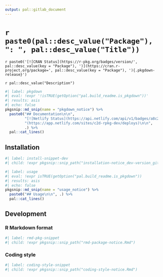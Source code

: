 ```yaml
---
output: pal::gitlab_document
---
```


# `r paste0(pal::desc_value("Package"), ": ", pal::desc_value("Title"))`

`r paste0('[![CRAN Status](https://r-pkg.org/badges/version/', pal::desc_value(key = "Package"), ')](https://cran.r-project.org/package=', pal::desc_value(key = "Package"), '){.pkgdown-release}')`

`r pal::desc_value("Description")`

```r
#| label: pkgdown
#| eval: !expr '!isTRUE(getOption("pal.build_readme.is_pkgdown"))'
#| results: asis
#| echo: false
pkgsnip::md_snip(name = "pkgdown_notice") %>%
  paste0("## Documentation\n\n",
         "[![Netlify Status](https://api.netlify.com/api/v1/badges/a8c23b19-d831-4621-81a8-0a5a346c3df9/deploy-status)]",
         "(https://app.netlify.com/sites/c2d-rpkg-dev/deploys)\n\n",
         .) %>%
  pal::cat_lines()
```

## Installation

```r
#| label: install-snippet-dev
#| child: !expr pkgsnip::snip_path("installation-notice_dev-version_gitlab.Rmd")
```

```r
#| label: usage
#| eval: !expr isTRUE(getOption("pal.build_readme.is_pkgdown"))
#| results: asis
#| echo: false
pkgsnip::md_snip(name = "usage_notice") %>%
  paste0("## Usage\n\n", .) %>%
  pal::cat_lines()
```

## Development

### R Markdown format

```r
#| label: rmd-pkg-snippet
#| child: !expr pkgsnip::snip_path("rmd-package-notice.Rmd")
```

### Coding style

```r
#| label: coding-style-snippet
#| child: !expr pkgsnip::snip_path("coding-style-notice.Rmd")
```
